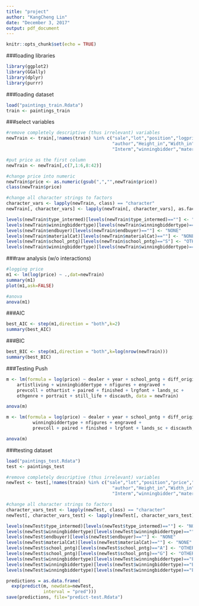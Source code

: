 ```yaml
---
title: "project"
author: "KangCheng Lin"
date: "December 3, 2017"
output: pdf_document
---
```


```r
knitr::opts_chunk$set(echo = TRUE)
```

###loading libraries
```r
library(ggplot2)
library(GGally)
library(dplyr)
library(purrr)
```

###loading dataset
```r
load("paintings_train.Rdata")
train <- paintings_train
```

###select variables
```r
#remove completely descriptive (thus irrelevant) variables
newTrain <- train[,!names(train) %in% c("sale","lot","position","logprice","subject","authorstyle",
                                        "author","Height_in","Width_in","Surface_Rect","Diam_in","Surface_Rnd",
                                        "Interm","winningbidder","material","mat","Surface")]

#put price as the first column
newTrain <- newTrain[,c(7,1:6,8:42)]

#change price into numeric
newTrain$price <- as.numeric(gsub(",","",newTrain$price))
class(newTrain$price)

#change all character strings to factors
character_vars <- lapply(newTrain, class) == "character"
newTrain[, character_vars] <- lapply(newTrain[, character_vars], as.factor)

levels(newTrain$type_intermed)[levels(newTrain$type_intermed)==""] <- "NONE"
levels(newTrain$winningbiddertype)[levels(newTrain$winningbiddertype)==""] <- "NONE"
levels(newTrain$endbuyer)[levels(newTrain$endbuyer)==""] <- "NONE"
levels(newTrain$materialCat)[levels(newTrain$materialCat)==""] <- "NONE"
levels(newTrain$school_pntg)[levels(newTrain$school_pntg)=="S"] <- "OTHER"
levels(newTrain$winningbiddertype)[levels(newTrain$winningbiddertype)=="EBC"] <- "OTHER"
```

###raw analysis (w/o interactions)
```r
#logging price
m1 <- lm(log(price) ~ .,dat=newTrain)
summary(m1)
plot(m1,ask=FALSE)

#anova
anova(m1)
```

###AIC
```r
best_AIC <- step(m1,direction = "both",k=2)
summary(best_AIC)
```

###BIC
```r
best_BIC <- step(m1,direction = "both",k=log(nrow(newTrain)))
summary(best_BIC)
```

###Testing Push
```r
m <- lm(formula = log(price) ~ dealer + year + school_pntg + diff_origin + 
    artistliving + winningbiddertype + nfigures + engraved + 
    prevcoll + othartist + paired + finished + lrgfont + lands_sc + 
    othgenre + portrait + still_life + discauth, data = newTrain)

anova(m)

m <- lm(formula = log(price) ~ dealer + year + school_pntg + diff_origin + 
          winningbiddertype + nfigures + engraved + 
          prevcoll + paired + finished + lrgfont + lands_sc + discauth, data = newTrain)

anova(m)
```

###testing dataset
```r
load("paintings_test.Rdata")
test <- paintings_test

#remove completely descriptive (thus irrelevant) variables
newTest <- test[,!names(train) %in% c("sale","lot","position","price","logprice","subject","authorstyle",
                                        "author","Height_in","Width_in","Surface_Rect","Diam_in","Surface_Rnd",
                                        "Interm","winningbidder","material","mat")]

#change all character strings to factors
character_vars_test <- lapply(newTest, class) == "character"
newTest[, character_vars_test] <- lapply(newTest[, character_vars_test], as.factor)

levels(newTest$type_intermed)[levels(newTest$type_intermed)==""] <- "NONE"
levels(newTest$winningbiddertype)[levels(newTest$winningbiddertype)==""] <- "NONE"
levels(newTest$endbuyer)[levels(newTest$endbuyer)==""] <- "NONE"
levels(newTest$materialCat)[levels(newTest$materialCat)==""] <- "NONE"
levels(newTest$school_pntg)[levels(newTest$school_pntg)=="A"] <- "OTHER"
levels(newTest$school_pntg)[levels(newTest$school_pntg)=="G"] <- "OTHER"
levels(newTest$winningbiddertype)[levels(newTest$winningbiddertype)=="EBC"] <- "OTHER"
levels(newTest$winningbiddertype)[levels(newTest$winningbiddertype)=="BB"] <- "OTHER"
levels(newTest$winningbiddertype)[levels(newTest$winningbiddertype)=="ED"] <- "OTHER"
```

```r
predictions = as.data.frame(
  exp(predict(m, newdata=newTest, 
              interval = "pred")))
save(predictions, file="predict-test.Rdata")
```
